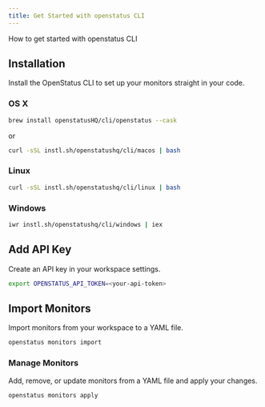 ```yaml
---
title: Get Started with openstatus CLI
---
```


How to get started with openstatus CLI

## Installation


Install the OpenStatus CLI to set up your monitors straight in your code.

### OS X
```bash
brew install openstatusHQ/cli/openstatus --cask
```
or

```bash
curl -sSL instl.sh/openstatushq/cli/macos | bash
```

### Linux
```bash
curl -sSL instl.sh/openstatushq/cli/linux | bash
```

### Windows

```bash
iwr instl.sh/openstatushq/cli/windows | iex
```

## Add API Key

Create an API key in your workspace settings.

```bash
export OPENSTATUS_API_TOKEN=<your-api-token>
```

## Import Monitors

Import monitors from your workspace to a YAML file.

```bash
openstatus monitors import
```

### Manage Monitors

Add, remove, or update monitors from a YAML file and apply your changes.

```bash
openstatus monitors apply
```
